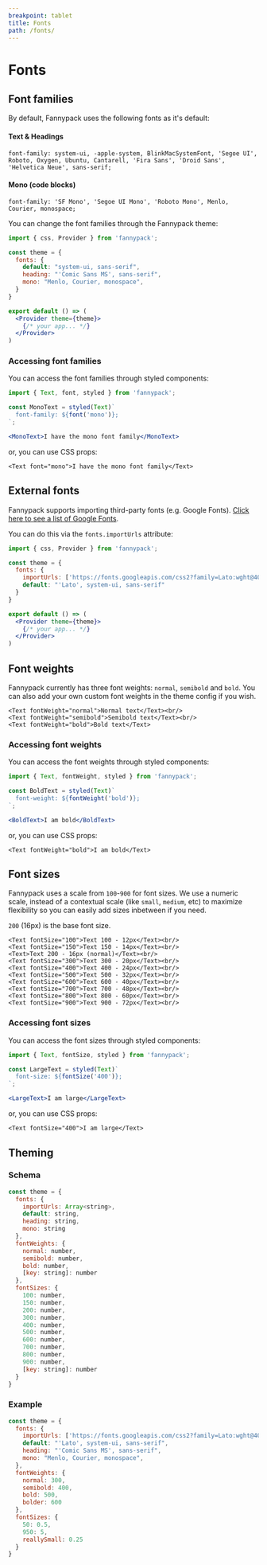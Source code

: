 ```yaml
---
breakpoint: tablet
title: Fonts
path: /fonts/
---
```


# Fonts

## Font families

By default, Fannypack uses the following fonts as it's default:

#### Text & Headings

```
font-family: system-ui, -apple-system, BlinkMacSystemFont, 'Segoe UI', Roboto, Oxygen, Ubuntu, Cantarell, 'Fira Sans', 'Droid Sans', 'Helvetica Neue', sans-serif;
```

#### Mono (code blocks)

```
font-family: 'SF Mono', 'Segoe UI Mono', 'Roboto Mono', Menlo, Courier, monospace;
```

You can change the font families through the Fannypack theme:

```jsx
import { css, Provider } from 'fannypack';

const theme = {
  fonts: {
    default: "system-ui, sans-serif",
    heading: "'Comic Sans MS', sans-serif",
    mono: "Menlo, Courier, monospace",
  }
}

export default () => (
  <Provider theme={theme}>
    {/* your app... */}
  </Provider>
)
```

### Accessing font families

You can access the font families through styled components:

```jsx
import { Text, font, styled } from 'fannypack';

const MonoText = styled(Text)`
  font-family: ${font('mono')};
`;

<MonoText>I have the mono font family</MonoText>
```

or, you can use CSS props:

```jsx-live
<Text font="mono">I have the mono font family</Text>
```

## External fonts

Fannypack supports importing third-party fonts (e.g. Google Fonts). [Click here to see a list of Google Fonts](https://fonts.google.com/).

You can do this via the `fonts.importUrls` attribute:

```jsx
import { css, Provider } from 'fannypack';

const theme = {
  fonts: {
    importUrls: ['https://fonts.googleapis.com/css2?family=Lato:wght@400;700;900&display=swap'],
    default: "'Lato', system-ui, sans-serif"
  }
}

export default () => (
  <Provider theme={theme}>
    {/* your app... */}
  </Provider>
)
```

## Font weights

Fannypack currently has three font weights: `normal`, `semibold` and `bold`. You can also add your own custom font weights in the theme config if you wish.

```jsx-live
<Text fontWeight="normal">Normal text</Text><br/>
<Text fontWeight="semibold">Semibold text</Text><br/>
<Text fontWeight="bold">Bold text</Text>
```

### Accessing font weights

You can access the font weights through styled components:

```jsx
import { Text, fontWeight, styled } from 'fannypack';

const BoldText = styled(Text)`
  font-weight: ${fontWeight('bold')};
`;

<BoldText>I am bold</BoldText>
```

or, you can use CSS props:

```jsx-live
<Text fontWeight="bold">I am bold</Text>
```

## Font sizes

Fannypack uses a scale from `100`-`900` for font sizes. We use a numeric scale, instead of a contextual scale (like `small`, `medium`, etc) to maximize flexibility so you can easily add sizes inbetween if you need.

`200` (16px) is the base font size.

```jsx-live
<Text fontSize="100">Text 100 - 12px</Text><br/>
<Text fontSize="150">Text 150 - 14px</Text><br/>
<Text>Text 200 - 16px (normal)</Text><br/>
<Text fontSize="300">Text 300 - 20px</Text><br/>
<Text fontSize="400">Text 400 - 24px</Text><br/>
<Text fontSize="500">Text 500 - 32px</Text><br/>
<Text fontSize="600">Text 600 - 40px</Text><br/>
<Text fontSize="700">Text 700 - 48px</Text><br/>
<Text fontSize="800">Text 800 - 60px</Text><br/>
<Text fontSize="900">Text 900 - 72px</Text><br/>
```

### Accessing font sizes

You can access the font sizes through styled components:

```jsx
import { Text, fontSize, styled } from 'fannypack';

const LargeText = styled(Text)`
  font-size: ${fontSize('400')};
`;

<LargeText>I am large</LargeText>
```

or, you can use CSS props:

```jsx-live
<Text fontSize="400">I am large</Text>
```

## Theming

### Schema

```jsx
const theme = {
  fonts: {
    importUrls: Array<string>,
    default: string,
    heading: string,
    mono: string
  },
  fontWeights: {
    normal: number,
    semibold: number,
    bold: number,
    [key: string]: number
  },
  fontSizes: {
    100: number,
    150: number,
    200: number,
    300: number,
    400: number,
    500: number,
    600: number,
    700: number,
    800: number,
    900: number,
    [key: string]: number
  }
}
```

### Example

```jsx
const theme = {
  fonts: {
    importUrls: ['https://fonts.googleapis.com/css2?family=Lato:wght@400;700;900&display=swap'],
    default: "'Lato', system-ui, sans-serif",
    heading: "'Comic Sans MS', sans-serif",
    mono: "Menlo, Courier, monospace",
  },
  fontWeights: {
    normal: 300,
    semibold: 400,
    bold: 500,
    bolder: 600
  },
  fontSizes: {
    50: 0.5,
    950: 5,
    reallySmall: 0.25
  }
}
```
